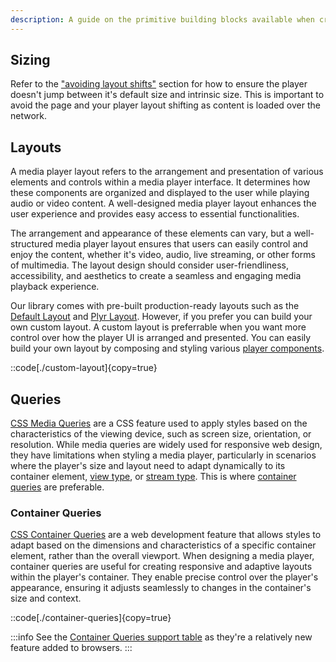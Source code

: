 ```yaml
---
description: A guide on the primitive building blocks available when creating responsive media designs.
---
```


## Sizing

Refer to the ["avoiding layout shifts"][avoiding-layout-shifts] section for how to ensure
the player doesn't jump between it's default size and intrinsic size. This is important to avoid
the page and your player layout shifting as content is loaded over the network.

## Layouts

A media player layout refers to the arrangement and presentation of various elements and
controls within a media player interface. It determines how these components are organized and
displayed to the user while playing audio or video content. A well-designed media player layout
enhances the user experience and provides easy access to essential functionalities.

The arrangement and appearance of these elements can vary, but a well-structured media player
layout ensures that users can easily control and enjoy the content, whether it's video, audio, live
streaming, or other forms of multimedia. The layout design should consider user-friendliness,
accessibility, and aesthetics to create a seamless and engaging media playback experience.

Our library comes with pre-built production-ready layouts such as the [Default Layout][default-layout] and
[Plyr Layout][plyr-layout]. However, if you prefer you can build your own custom layout. A
custom layout is preferrable when you want more control over how the player UI is arranged and
presented. You can easily build your own layout by composing and styling various
[player components][components].

::code[./custom-layout]{copy=true}

[default-layout]: /docs/player/components/layouts/default-layout
[plyr-layout]: /docs/player/components/layouts/plyr-layout
[components]: /docs/player/components/core/player

## Queries

[CSS Media Queries][media-queries] are a CSS feature used to apply styles based on the
characteristics of the viewing device, such as screen size, orientation, or resolution. While
media queries are widely used for responsive web design, they have limitations when styling a
media player, particularly in scenarios where the player's size and layout need to adapt
dynamically to its container element, [view type][view-type], or [stream type][stream-type].
This is where [container queries](#container-queries) are preferable.

[view-type]: /docs/player/core-concepts/loading#view-type
[stream-type]: /docs/player/core-concepts/loading#stream-type
[media-queries]: https://developer.mozilla.org/en-US/docs/Web/CSS/CSS_media_queries/Using_media_queries
[avoiding-layout-shifts]: /docs/player/core-concepts/loading#avoiding-layout-shifts

### Container Queries

[CSS Container Queries][container-queries] are a web development feature that allows styles to
adapt based on the dimensions and characteristics of a specific container element, rather than
the overall viewport. When designing a media player, container queries are useful for creating
responsive and adaptive layouts within the player's container. They enable precise control over
the player's appearance, ensuring it adjusts seamlessly to changes in the container's size and
context.

::code[./container-queries]{copy=true}

:::info
See the [Container Queries support table][caniuse-container-queries] as they're a relatively
new feature added to browsers.
:::

[container-queries]: https://developer.mozilla.org/en-US/docs/Web/CSS/CSS_container_queries
[caniuse-container-queries]: https://caniuse.com/css-container-queries
